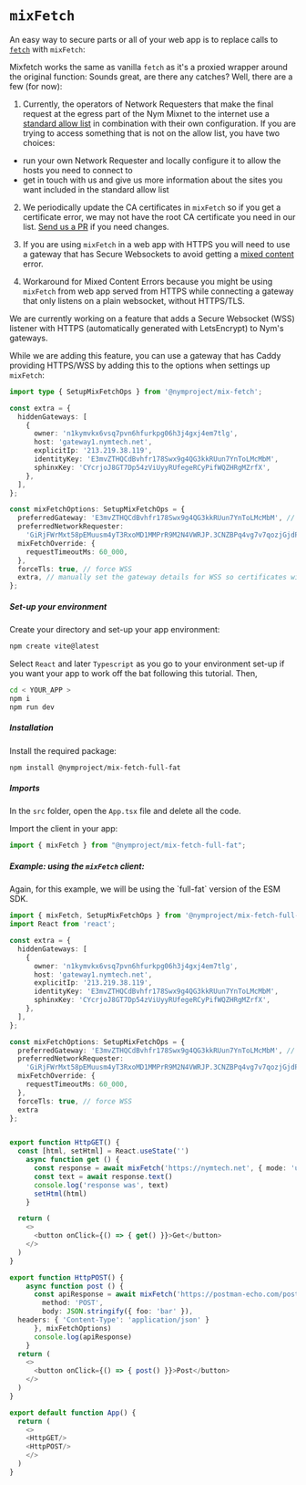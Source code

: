 
# `mixFetch`

An easy way to secure parts or all of your web app is to replace calls to [`fetch`](https://developer.mozilla.org/en-US/docs/Web/API/Fetch_API/Using_Fetch) with `mixFetch`:

Mixfetch works the same as vanilla `fetch` as it's a proxied wrapper around the original function:
Sounds great, are there any catches? Well, there are a few (for now):

1. Currently, the operators of Network Requesters that make the final request at the egress part of the Nym Mixnet to
the internet use a [standard allow list](https://nymtech.net/.wellknown/network-requester/standard-allowed-list.txt)
in combination with their own configuration. If you are trying to access something that is not on the allow list, you
have two choices:
- run your own Network Requester and locally configure it to allow the hosts you need to connect to
- get in touch with us and give us more information about the sites you want included in the standard allow list

2. We periodically update the CA certificates in `mixFetch` so if you get a certificate error, we may not have the
root CA certificate you need in our list. [Send us a PR](https://github.com/nymtech/nym/pulls) if you need changes.

3. If you are using `mixFetch` in a web app with HTTPS you will need to use a gateway that has Secure Websockets to
avoid getting a [mixed content](https://developer.mozilla.org/en-US/docs/Web/Security/Mixed_content) error.

4. Workaround for Mixed Content Errors because you might be using `mixFetch` from web app served from HTTPS while
connecting a gateway that only listens on a plain websocket, without HTTPS/TLS.

We are currently working on a feature that adds a Secure Websocket (WSS) listener with HTTPS (automatically generated with LetsEncrypt) to Nym's
gateways.

While we are adding this feature, you can use a gateway that has Caddy providing HTTPS/WSS by adding this to the options when settings up `mixFetch`:

```ts
import type { SetupMixFetchOps } from '@nymproject/mix-fetch';

const extra = {
  hiddenGateways: [
    {
      owner: 'n1kymvkx6vsq7pvn6hfurkpg06h3j4gxj4em7tlg',
      host: 'gateway1.nymtech.net',
      explicitIp: '213.219.38.119',
      identityKey: 'E3mvZTHQCdBvhfr178Swx9g4QG3kkRUun7YnToLMcMbM',
      sphinxKey: 'CYcrjoJ8GT7Dp54zViUyyRUfegeRCyPifWQZHRgMZrfX',
    },
  ],
};

const mixFetchOptions: SetupMixFetchOps = {
  preferredGateway: 'E3mvZTHQCdBvhfr178Swx9g4QG3kkRUun7YnToLMcMbM', // with WSS
  preferredNetworkRequester:
    'GiRjFWrMxt58pEMuusm4yT3RxoMD1MMPrR9M2N4VWRJP.3CNZBPq4vg7v7qozjGjdPMXcvDmkbWPCgbGCjQVw9n6Z@2xU4CBE6QiiYt6EyBXSALwxkNvM7gqJfjHXaMkjiFmYW',
  mixFetchOverride: {
    requestTimeoutMs: 60_000,
  },
  forceTls: true, // force WSS
  extra, // manually set the gateway details for WSS so certificates will work for hostname
};
```

##### Set-up your environment

Create your directory and set-up your app environment:
```bash
npm create vite@latest
```
Select `React` and later `Typescript` as you go to your environment set-up if you want your app to work off the bat following this tutorial. 
Then, 
```bash
cd < YOUR_APP >
npm i 
npm run dev
```

##### Installation
Install the required package:
```bash
npm install @nymproject/mix-fetch-full-fat
```

##### Imports
In the `src` folder, open the `App.tsx` file and delete all the code.

Import the client in your app:
````js
import { mixFetch } from "@nymproject/mix-fetch-full-fat";
````


##### Example: using the `mixFetch` client:

<Callout type="info" emoji="ℹ️">
    Again, for this example, we will be using the `full-fat` version of the ESM SDK.
</Callout>

```ts
import { mixFetch, SetupMixFetchOps } from '@nymproject/mix-fetch-full-fat';
import React from 'react';

const extra = {
  hiddenGateways: [
    {
      owner: 'n1kymvkx6vsq7pvn6hfurkpg06h3j4gxj4em7tlg',
      host: 'gateway1.nymtech.net',
      explicitIp: '213.219.38.119',
      identityKey: 'E3mvZTHQCdBvhfr178Swx9g4QG3kkRUun7YnToLMcMbM',
      sphinxKey: 'CYcrjoJ8GT7Dp54zViUyyRUfegeRCyPifWQZHRgMZrfX',
    },
  ],
};

const mixFetchOptions: SetupMixFetchOps = {
  preferredGateway: 'E3mvZTHQCdBvhfr178Swx9g4QG3kkRUun7YnToLMcMbM', // with WSS
  preferredNetworkRequester:
    'GiRjFWrMxt58pEMuusm4yT3RxoMD1MMPrR9M2N4VWRJP.3CNZBPq4vg7v7qozjGjdPMXcvDmkbWPCgbGCjQVw9n6Z@2xU4CBE6QiiYt6EyBXSALwxkNvM7gqJfjHXaMkjiFmYW',
  mixFetchOverride: {
    requestTimeoutMs: 60_000,
  },
  forceTls: true, // force WSS
  extra
};


export function HttpGET() {
  const [html, setHtml] = React.useState('')
    async function get () {
      const response = await mixFetch('https://nymtech.net', { mode: 'unsafe-ignore-cors' }, mixFetchOptions)
      const text = await response.text()
      console.log('response was', text)
      setHtml(html)
    }

  return (
    <>
      <button onClick={() => { get() }}>Get</button>
    </>
  )
}

export function HttpPOST() {
    async function post () {
      const apiResponse = await mixFetch('https://postman-echo.com/post', {
        method: 'POST',
        body: JSON.stringify({ foo: 'bar' }),
  headers: { 'Content-Type': 'application/json' }
      }, mixFetchOptions)
      console.log(apiResponse)
    }
  return (
    <>
      <button onClick={() => { post() }}>Post</button>
    </>
  )
}

export default function App() {
  return (
    <>
    <HttpGET/>
    <HttpPOST/>
    </>
  )
}
```

